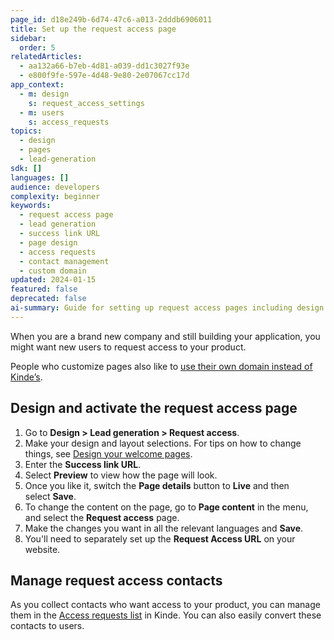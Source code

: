 ```yaml
---
page_id: d18e249b-6d74-47c6-a013-2dddb6906011
title: Set up the request access page
sidebar:
  order: 5
relatedArticles:
  - aa132a66-b7eb-4d81-a039-dd1c3027f93e
  - e800f9fe-597e-4d48-9e80-2e07067cc17d
app_context:
  - m: design
    s: request_access_settings
  - m: users
    s: access_requests
topics:
  - design
  - pages
  - lead-generation
sdk: []
languages: []
audience: developers
complexity: beginner
keywords:
  - request access page
  - lead generation
  - success link URL
  - page design
  - access requests
  - contact management
  - custom domain
updated: 2024-01-15
featured: false
deprecated: false
ai-summary: Guide for setting up request access pages including design configuration, success URL setup, content customization, and contact management for lead generation.
---
```


When you are a brand new company and still building your application, you might want new users to request access to your product.

People who customize pages also like to [use their own domain instead of Kinde’s](/build/domains/pointing-your-domain/).

## **Design and activate the request access page**

1. Go to **Design > Lead generation > Request access**.
2. Make your design and layout selections. For tips on how to change things, see [Design your welcome pages](/design/brand/global-brand-defaults/).
3. Enter the **Success link URL**.
4. Select **Preview** to view how the page will look.
5. Once you like it, switch the **Page details** button to **Live** and then select **Save**.
6. To change the content on the page, go to **Page content** in the menu, and select the **Request access** page. 
7. Make the changes you want in all the relevant languages and **Save**.
8. You'll need to separately set up the **Request Access URL** on your website.

## Manage request access contacts

As you collect contacts who want access to your product, you can manage them in the [Access requests list](/build/set-up-options/manage-access-requests/) in Kinde. You can also easily convert these contacts to users.
